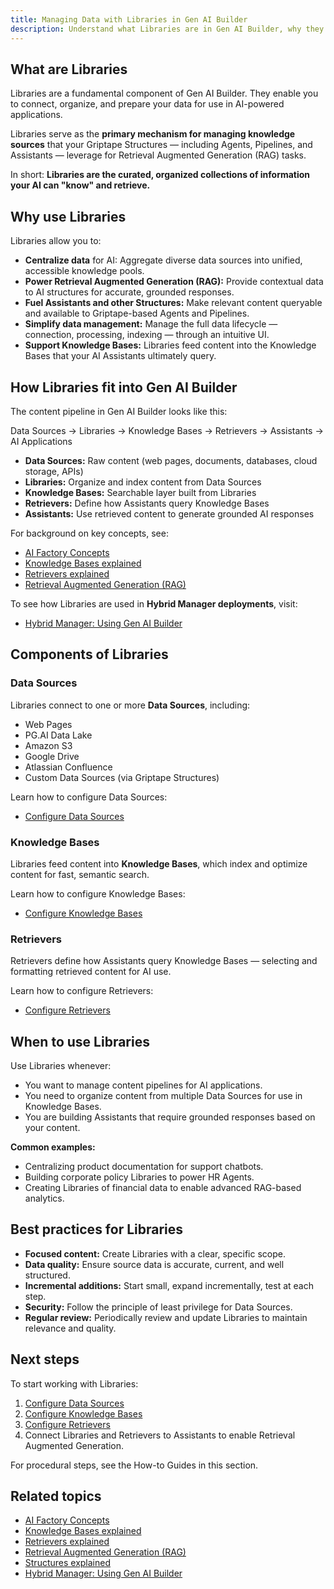 ```yaml
---
title: Managing Data with Libraries in Gen AI Builder
description: Understand what Libraries are in Gen AI Builder, why they matter, and how they power AI applications through Data Sources, Knowledge Bases, and Retrievers.
---
```


## What are Libraries

Libraries are a fundamental component of Gen AI Builder.
They enable you to connect, organize, and prepare your data for use in AI-powered applications.

Libraries serve as the **primary mechanism for managing knowledge sources** that your Griptape Structures — including Agents, Pipelines, and Assistants — leverage for Retrieval Augmented Generation (RAG) tasks.

In short:
**Libraries are the curated, organized collections of information your AI can "know" and retrieve.**

## Why use Libraries

Libraries allow you to:

-   **Centralize data** for AI: Aggregate diverse data sources into unified, accessible knowledge pools.
-   **Power Retrieval Augmented Generation (RAG):** Provide contextual data to AI structures for accurate, grounded responses.
-   **Fuel Assistants and other Structures:** Make relevant content queryable and available to Griptape-based Agents and Pipelines.
-   **Simplify data management:** Manage the full data lifecycle — connection, processing, indexing — through an intuitive UI.
-   **Support Knowledge Bases:** Libraries feed content into the Knowledge Bases that your AI Assistants ultimately query.

## How Libraries fit into Gen AI Builder

The content pipeline in Gen AI Builder looks like this:

Data Sources → Libraries → Knowledge Bases → Retrievers → Assistants → AI Applications

-   **Data Sources:** Raw content (web pages, documents, databases, cloud storage, APIs)
-   **Libraries:** Organize and index content from Data Sources
-   **Knowledge Bases:** Searchable layer built from Libraries
-   **Retrievers:** Define how Assistants query Knowledge Bases
-   **Assistants:** Use retrieved content to generate grounded AI responses

For background on key concepts, see:

-   [AI Factory Concepts](/edb-postgres-ai/ai-factory/learn/explained/ai-factory-concepts/)
-   [Knowledge Bases explained](/edb-postgres-ai/ai-factory/learn/explained/knowledge-bases-explained/)
-   [Retrievers explained](/edb-postgres-ai/ai-factory/learn/explained/retrievers-explained)
-   [Retrieval Augmented Generation (RAG)](/edb-postgres-ai/ai-factory/learn/explained/terminology/#retrieval-augmented-generation-rag)

To see how Libraries are used in **Hybrid Manager deployments**, visit:

- [Hybrid Manager: Using Gen AI Builder](edb-postgres-ai/hybrid-manager/ai-factory/gen-ai/builder)

## Components of Libraries

### Data Sources

Libraries connect to one or more **Data Sources**, including:

-   Web Pages
-   PG.AI Data Lake
-   Amazon S3
-   Google Drive
-   Atlassian Confluence
-   Custom Data Sources (via Griptape Structures)

Learn how to configure Data Sources:

-   [Configure Data Sources](./data-sources)

### Knowledge Bases

Libraries feed content into **Knowledge Bases**, which index and optimize content for fast, semantic search.

Learn how to configure Knowledge Bases:

-   [Configure Knowledge Bases](./knowledge-bases)

### Retrievers

Retrievers define how Assistants query Knowledge Bases — selecting and formatting retrieved content for AI use.

Learn how to configure Retrievers:

-   [Configure Retrievers](./retrivers)

## When to use Libraries

Use Libraries whenever:

-   You want to manage content pipelines for AI applications.
-   You need to organize content from multiple Data Sources for use in Knowledge Bases.
-   You are building Assistants that require grounded responses based on your content.

**Common examples:**

-   Centralizing product documentation for support chatbots.
-   Building corporate policy Libraries to power HR Agents.
-   Creating Libraries of financial data to enable advanced RAG-based analytics.

## Best practices for Libraries

-   **Focused content:** Create Libraries with a clear, specific scope.
-   **Data quality:** Ensure source data is accurate, current, and well structured.
-   **Incremental additions:** Start small, expand incrementally, test at each step.
-   **Security:** Follow the principle of least privilege for Data Sources.
-   **Regular review:** Periodically review and update Libraries to maintain relevance and quality.

## Next steps

To start working with Libraries:

1.  [Configure Data Sources](./data-sources)
2.  [Configure Knowledge Bases](./knowledge-bases)
3.  [Configure Retrievers](./retrivers)
4.  Connect Libraries and Retrievers to Assistants to enable Retrieval Augmented Generation.

For procedural steps, see the How-to Guides in this section.

## Related topics

- [AI Factory Concepts](../../learn/explained/ai-factory-concepts)
- [Knowledge Bases explained](../../learn/explained/knowledge-bases)
- [Retrievers explained](../../learn/explained/retrievers-explained)
- [Retrieval Augmented Generation (RAG)](../../learn/explained/rag)
- [Structures explained](../../learn/explained/structures)
- [Hybrid Manager: Using Gen AI Builder](edb-postgres-ai/hybrid-manager/ai-factory/gen-ai/builder)
